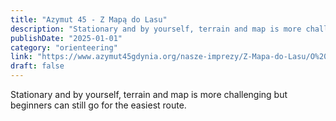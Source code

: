 ```yaml
---
title: "Azymut 45 - Z Mapą do Lasu"
description: "Stationary and by yourself, terrain and map is more challenging but beginners can still go for the easiest route."
publishDate: "2025-01-01"
category: "orienteering"
link: "https://www.azymut45gdynia.org/nasze-imprezy/Z-Mapa-do-Lasu/O%20ZMdL"
draft: false
---
```


Stationary and by yourself, terrain and map is more challenging but beginners can still go for the easiest route.
